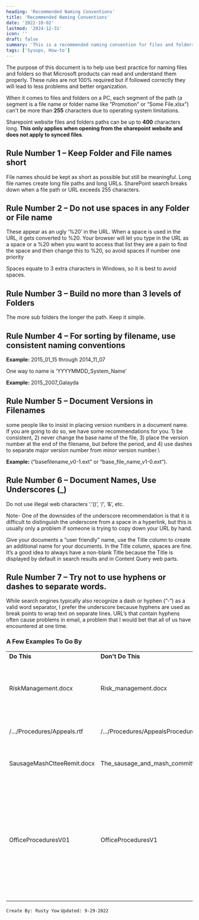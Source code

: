 ```yaml
---
heading: 'Recommended Naming Conventions'
title: 'Recommended Naming Conventions'
date: '2022-10-02'
lastmod: '2024-12-31'
icon: ''
draft: false
summary: 'This is a recommended naming convention for files and folders I created for my company. Id recommend everyone to follow some of these rules when computing.'
tags: ['Sysops, How-to']
---
```



The purpose of this document is to help use best practice for naming files and folders so that Microsoft products can read and understand them properly. These rules are not 100% required but if followed correctly they will lead to less problems and better organization.

When it comes to files and folders on a PC, each segment of the path (a segment is a file name or folder name like “Promotion” or “Some File.xlsx”) can't be more than **255** characters due to operating system limitations.

Sharepoint website files and folders paths can be up to **400** characters long. **This only applies when opening from the sharepoint website and does not apply to synced files**.

## Rule Number 1 – Keep Folder and File names short

File names should be kept as short as possible but still be meaningful. Long file names create long file paths and long URLs. SharePoint search breaks down when a file path or URL exceeds 255 characters.

## Rule Number 2 – Do not use spaces in any Folder or File name

These appear as an ugly ‘%20’ in the URL. When a space is used in the URL, it gets converted to %20. Your browser will let you type in the URL as a space or a %20 when you want to access that list they are a pain to find the space and then change this to %20, so avoid spaces if number one priority

Spaces equate to 3 extra characters in Windows, so it is best to avoid spaces.

## Rule Number 3 – Build no more than 3 levels of Folders

The more sub folders the longer the path. Keep it simple.

## Rule Number 4 – For sorting by filename, use consistent naming conventions

**Example:** 2015\_01\_15 through 2014\_11\_07

One way to name is ‘YYYYMMDD\_System\_Name’

**Example:** 2015\_2007\_Galayda


## Rule Number 5 – Document Versions in Filenames

some people like to insist in placing version numbers in a document name. If you are going to do so, we have some recommendations for you. 1) be consistent, 2) never change the base name of the file, 3) place the version number at the end of the filename, but before the period, and 4) use dashes to separate major version number from minor version number.\

**Example:** (“basefilename\_v0-1.ext” or “base\_file\_name\_v1-0.ext”).

## Rule Number 6 – Document Names, Use Underscores (_)

Do not use illegal web characters ‘.'()’, ‘/’, ‘&’, etc.

Note- One of the downsides of the underscore recommendation is that it is difficult to distinguish the underscore from a space in a hyperlink, but this is usually only a problem if someone is trying to copy down your URL by hand.

Give your documents a “user friendly” name, use the Title column to create an additional name for your documents. In the Title column, spaces are fine. It’s a good idea to always have a non-blank Title because the Title is displayed by default in search results and in Content Query web parts.

## Rule Number 7 – Try not to use hyphens or dashes to separate words.

While search engines typically also recognize a dash or hyphen (“-“) as a valid word separator, I prefer the underscore because hyphens are used as break points to wrap text on separate lines. URL’s that contain hyphens often cause problems in email, a problem that I would bet that all of us have encountered at one time.

### A Few Examples To Go By

|     |     |     |
| --- | --- | --- |
| **Do This** | **Don't Do This** | **Reason** |
| RiskManagement.docx | Risk_management.docx | Use Capital Letters to Delimit Words Instead of Spaces and Underscores. |
| /.../Procedures/Appeals.rtf | /.../Procedures/AppealsProcedures.rtf | Avoid Repetition and Redundancy. |
| SausageMashCtteeRemit.docx | The\_sausage\_and\_mash\_committee_remit.docx | Keep File Names Short but Meaningful. |
| OfficeProceduresV01 | OfficeProceduresV1 | When including a number in a file name always use a two-digit number, unless it is a year or another number with more than two digits. Helps with alphanumeric order. |

`Create By: Rusty Yow`
`Updated: 9-29-2022`
